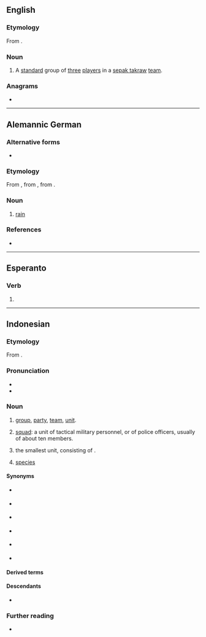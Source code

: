 {{also|reĝu}}
==English==

===Etymology===
From {{bor|en|id|regu|t=team}}.

===Noun===
{{en-noun|?}}

# {{lb|en|sports}} A [[standard]] group of [[three]] [[players]] in a [[sepak takraw]] [[team]].

===Anagrams===
* {{anagrams|en|a=egru|Guer.|Ruge|geru|grue|urge}}

----

==Alemannic German==

===Alternative forms===
* {{alter|gsw|räge|rägä}}

===Etymology===
From {{inh|gsw|gmh|regen}}, from {{inh|gsw|goh|regan}}, from {{inh|gsw|gem-pro|*regną}}.

===Noun===
{{head|gsw|noun|g=m}}

# {{lb|gsw|Carcoforo}} [[rain]]

===References===
*{{R:Patuzzi}}

{{C|gsw|Atmospheric phenomena}}

----

==Esperanto==

===Verb===
{{eo-head}}

# {{eo-form of|reg|u}}

----

==Indonesian==
{{wikipedia||lang=id}}

===Etymology===
From {{inh|id|ms|regu}}.

===Pronunciation===
* {{IPA|id|/rəˈɡu/}}
* {{hyphenation|id|rê|gu}}

===Noun===
{{id-noun|head=rêgu|pl=-}}

# [[group]], [[party]], [[team]], [[unit]].
# {{lb|id|military}} [[squad]]: a unit of tactical military personnel, or of police officers, usually of about ten members.
# {{lb|id|scouting}} the smallest unit, consisting of {{m|id|penggalang}}.
# {{lb|id|taxonomy}} [[species]]
#: {{syn|id|golongan jenis|spesies}}

====Synonyms====
* {{sense|group, party, team, unit}} {{l|id|grup}}
* {{sense|group, party, team, unit}} {{l|id|tim}}
* {{sense|group, party, team, unit}} {{l|id|unit}}
* {{sense|military}} {{l|ms|skuad}} {{q|Standard Malay}}
* {{sense|taxonomy}} {{l|id|golongan jenis}}
* {{sense|taxonomy}} {{l|id|spesies}}

====Derived terms====
{{der4|id|
| beregu
|}}

====Descendants====
* {{desc|en|bor=1|regu|t=a sepak takraw team}}

===Further reading===
* {{R:KBBI Daring}}